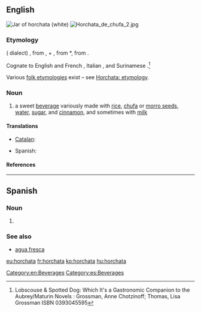 ==English==
{{wikipedia}}
[[File:ManekiNeko horchata jar.jpg|thumb|Jar of '''horchata''' (white)]]
[[File:Horchata de chufa 2.jpg|thumb]]
===Etymology===
{{etyl|ca|en}} ({{w|Valencian}} dialect) {{term|orxata|lang=ca}}, from {{term|ordiata|lang=ca}}, {{term|ordi||barley|lang=ca}} + {{term|-ata||[[-ate]], of, made from|lang=ca}}, from {{etyl|la|en}} *{{term||hordeata|lang=la}}, from {{term|hordeum||barely|lang=la}}. 

Cognate to English and French {{term|orgeat||almond syrup|lang=en}}, Italian {{term|orzata|lang=it}}, and Surinamese {{etyl|nl|-}} {{term|orgeade|lang=nl}}.<ref>Lobscouse & Spotted Dog: Which It's a Gastronomic Companion to the Aubrey/Maturin Novels : Grossman, Anne Chotzinoff; Thomas, Lisa Grossman ISBN 0393045595</ref>

Various [[folk etymology|folk etymologies]] exist – see [[w:Horchata#Etymology|Horchata: etymology]].

===Noun===
{{en-noun}}

# a sweet [[beverage]] variously made with [[rice]], [[chufa]] or [[morro seeds]], [[water]], [[sugar]], and [[cinnamon]], and sometimes with [[milk]]

====Translations====
{{trans-top|sweet beverage}}
* [[Catalan]]: {{t-|ca|orxata|f}}
{{trans-mid}}
* Spanish: {{t-|es|horchata|f}}
{{trans-bottom}}

====References====
<references/>

[[Category:en:Beverages]]

----

==Spanish==
{{wikipedia|lang=es}}
===Noun===
{{es-noun|f}}

# {{l|en|horchata}}

===See also===
* [[agua fresca]]

[[Category:es:Beverages]]

[[eu:horchata]]
[[fr:horchata]]
[[ko:horchata]]
[[hu:horchata]]